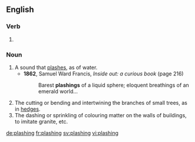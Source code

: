 ==English==

===Verb===
{{head|en|present participle}}

# {{present participle of|plash|lang=en}}

===Noun===
{{en-noun}}

# A sound that [[plash]]es, as of water.
#* '''1862''', Samuel Ward Francis, ''Inside out: a curious book'' (page 216)
#*: Barest '''plashings''' of a liquid sphere; eloquent breathings of an emerald world...
# The cutting or bending and intertwining the branches of small trees, as in [[hedge]]s.
# The dashing or sprinkling of colouring matter on the walls of buildings, to imitate granite, etc.

[[de:plashing]]
[[fr:plashing]]
[[sv:plashing]]
[[vi:plashing]]